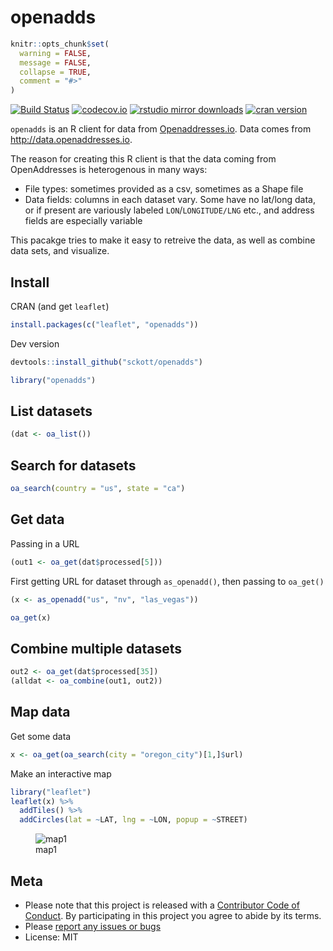 openadds
========

```r
knitr::opts_chunk$set(
  warning = FALSE,
  message = FALSE,
  collapse = TRUE,
  comment = "#>"
)
```

[![Build Status](https://travis-ci.org/sckott/openadds.svg)](https://travis-ci.org/sckott/openadds)
[![codecov.io](https://codecov.io/github/sckott/openadds/coverage.svg?branch=master)](https://codecov.io/github/sckott/openadds?branch=master)
[![rstudio mirror downloads](http://cranlogs.r-pkg.org/badges/openadds)](https://github.com/metacran/cranlogs.app)
[![cran version](http://www.r-pkg.org/badges/version/openadds)](https://cran.r-project.org/package=openadds)


`openadds` is an R client for data from [Openaddresses.io](http://openaddresses.io/). Data comes from <http://data.openaddresses.io>.

The reason for creating this R client is that the data coming from OpenAddresses is heterogenous in many ways:

* File types: sometimes provided as a csv, sometimes as a Shape file
* Data fields: columns in each dataset vary. Some have no lat/long data, or if present are variously labeled `LON`/`LONGITUDE/LNG` etc., and address fields are especially variable

This pacakge tries to make it easy to retreive the data, as well as combine data sets, and visualize.

## Install

CRAN (and get `leaflet`)

```r
install.packages(c("leaflet", "openadds"))
```

Dev version

```r
devtools::install_github("sckott/openadds")
```

```r
library("openadds")
```

## List datasets

```r
(dat <- oa_list())
```

## Search for datasets

```r
oa_search(country = "us", state = "ca")
```

## Get data

Passing in a URL

```r
(out1 <- oa_get(dat$processed[5]))
```

First getting URL for dataset through `as_openadd()`, then passing to `oa_get()`

```r
(x <- as_openadd("us", "nv", "las_vegas"))
```

```r
oa_get(x)
```

## Combine multiple datasets

```r
out2 <- oa_get(dat$processed[35])
(alldat <- oa_combine(out1, out2))
```

## Map data

Get some data

```r
x <- oa_get(oa_search(city = "oregon_city")[1,]$url)
```

Make an interactive map

```r
library("leaflet")
leaflet(x) %>%
  addTiles() %>%
  addCircles(lat = ~LAT, lng = ~LON, popup = ~STREET)
```

![map1](inst/img/map.png)

## Meta

* Please note that this project is released with a [Contributor Code of Conduct](CONDUCT.md). By participating in this project you agree to abide by its terms.
* Please [report any issues or bugs](https://github.com/sckott/openadds/issues)
* License: MIT
